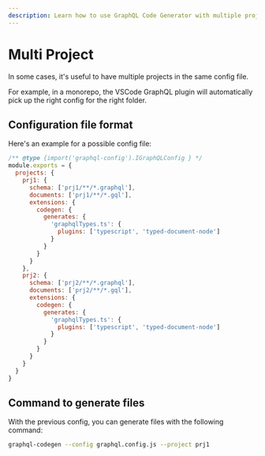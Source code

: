 ```yaml
---
description: Learn how to use GraphQL Code Generator with multiple projects in the same config file.
---
```


# Multi Project

In some cases, it's useful to have multiple projects in the same config file.

For example, in a monorepo, the VSCode GraphQL plugin will automatically pick up the right config
for the right folder.

## Configuration file format

Here's an example for a possible config file:

```js filename="graphql.config.js"
/** @type {import('graphql-config').IGraphQLConfig } */
module.exports = {
  projects: {
    prj1: {
      schema: ['prj1/**/*.graphql'],
      documents: ['prj1/**/*.gql'],
      extensions: {
        codegen: {
          generates: {
            'graphqlTypes.ts': {
              plugins: ['typescript', 'typed-document-node']
            }
          }
        }
      }
    },
    prj2: {
      schema: ['prj2/**/*.graphql'],
      documents: ['prj2/**/*.gql'],
      extensions: {
        codegen: {
          generates: {
            'graphqlTypes.ts': {
              plugins: ['typescript', 'typed-document-node']
            }
          }
        }
      }
    }
  }
}
```

## Command to generate files

With the previous config, you can generate files with the following command:

```sh
graphql-codegen --config graphql.config.js --project prj1
```
